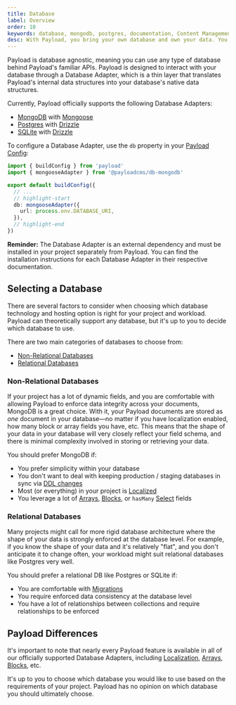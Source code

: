```yaml
---
title: Database
label: Overview
order: 10
keywords: database, mongodb, postgres, documentation, Content Management System, cms, headless, typescript, node, react, nextjs
desc: With Payload, you bring your own database and own your data. You have full control.
---
```


Payload is database agnostic, meaning you can use any type of database behind Payload's familiar APIs. Payload is designed to interact with your database through a Database Adapter, which is a thin layer that translates Payload's internal data structures into your database's native data structures.

Currently, Payload officially supports the following Database Adapters:

- [MongoDB](/docs/database/mongodb) with [Mongoose](https://mongoosejs.com/)
- [Postgres](/docs/database/postgres) with [Drizzle](https://drizzle.team/)
- [SQLite](/docs/database/sqlite) with [Drizzle](https://drizzle.team/)

To configure a Database Adapter, use the `db` property in your [Payload Config](../configuration/overview):

```ts
import { buildConfig } from 'payload'
import { mongooseAdapter } from '@payloadcms/db-mongodb'

export default buildConfig({
  // ...
  // highlight-start
  db: mongooseAdapter({
    url: process.env.DATABASE_URI,
  }),
  // highlight-end
})
```

<Banner type="warning">
  <strong>Reminder:</strong>
  The Database Adapter is an external dependency and must be installed in your project separately from Payload. You can find the installation instructions for each Database Adapter in their respective documentation.
</Banner>

## Selecting a Database

There are several factors to consider when choosing which database technology and hosting option is right for your project and workload. Payload can theoretically support any database, but it's up to you to decide which database to use.

There are two main categories of databases to choose from:

- [Non-Relational Databases](#non-relational-databases)
- [Relational Databases](#relational-databases)

### Non-Relational Databases

If your project has a lot of dynamic fields, and you are comfortable with allowing Payload to enforce data integrity across your documents, MongoDB is a great choice. With it, your Payload documents are stored as _one_ document in your database—no matter if you have localization enabled, how many block or array fields you have, etc. This means that the shape of your data in your database will very closely reflect your field schema, and there is minimal complexity involved in storing or retrieving your data.

You should prefer MongoDB if:

- You prefer simplicity within your database
- You don't want to deal with keeping production / staging databases in sync via [DDL changes](https://en.wikipedia.org/wiki/Data_definition_language)
- Most (or everything) in your project is [Localized](../configuration/localization)
- You leverage a lot of [Arrays](../fields/array), [Blocks](../fields/blocks), or `hasMany` [Select](../fields/select) fields

### Relational Databases

Many projects might call for more rigid database architecture where the shape of your data is strongly enforced at the database level. For example, if you know the shape of your data and it's relatively "flat", and you don't anticipate it to change often, your workload might suit relational databases like Postgres very well.

You should prefer a relational DB like Postgres or SQLite if:

- You are comfortable with [Migrations](./migrations)
- You require enforced data consistency at the database level
- You have a lot of relationships between collections and require relationships to be enforced

## Payload Differences

It's important to note that nearly every Payload feature is available in all of our officially supported Database Adapters, including [Localization](../configuration/localization), [Arrays](../fields/array), [Blocks](../fields/blocks), etc.

It's up to you to choose which database you would like to use based on the requirements of your project. Payload has no opinion on which database you should ultimately choose.
